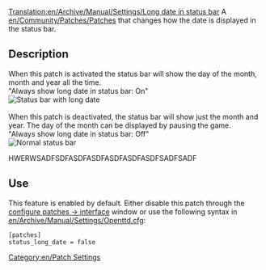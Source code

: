 [[Translation:en/Archive/Manual/Settings/Long date in status bar]]
A [[en/Community/Patches/Patches]] that changes how the date is displayed in the status bar.

== Description ==
When this patch is activated the status bar will show the day of the month, month and year all the time.<br>
"Always show long date in status bar: On"<br>
[[File:en/Archive/Manual/Settings/LongDateInStatusBar.png|Status bar with long date]]<br><br>
When this patch is deactivated, the status bar will show just the month and year.  The day of the month can be displayed by pausing the game.<br>
"Always show long date in status bar: Off"<br>
[[File:en/Archive/Manual/Settings/ShortDateInStatusBar.png|Normal status bar]]

HWERWSADFSDFASDFASDFASDFASDFASDFSADFSADF

== Use ==
This feature is enabled by default. Either disable this patch through the [[en/Archive/Manual/Settings/Configuring patches/Interface|configure patches -> interface]] window or use the following syntax in [[en/Archive/Manual/Settings/Openttd.cfg]]:
<pre>[patches]
status_long_date = false</pre>

[[Category:en/Patch Settings]]